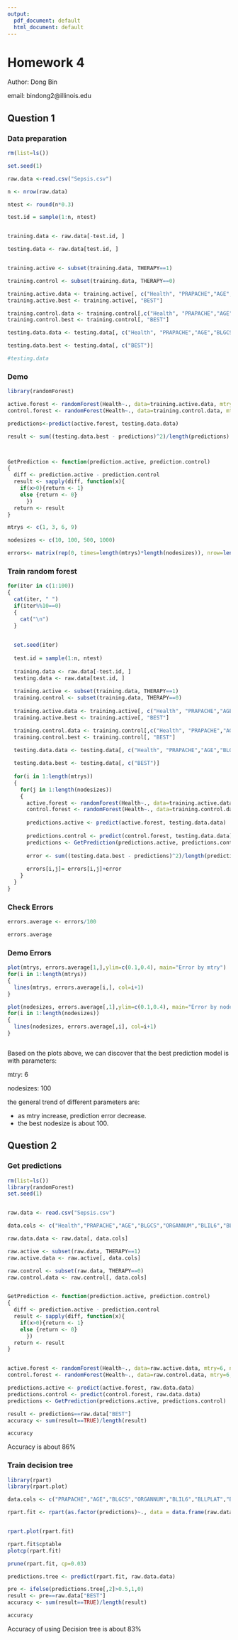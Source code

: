 ```yaml
---
output:
  pdf_document: default
  html_document: default
---
```


# Homework 4

Author: Dong Bin

email: bindong2@illinois.edu

## Question 1

### Data preparation
```r
rm(list=ls())

set.seed(1)

raw.data <-read.csv("Sepsis.csv")

n <- nrow(raw.data)

ntest <- round(n*0.3)

test.id = sample(1:n, ntest)


training.data <- raw.data[-test.id, ]

testing.data <- raw.data[test.id, ]


training.active <- subset(training.data, THERAPY==1)

training.control <- subset(training.data, THERAPY==0)

training.active.data <- training.active[, c("Health", "PRAPACHE","AGE","BLGCS","ORGANNUM","BLIL6","BLLPLAT","BLLBILI","BLLCREAT","TIMFIRST","BLADL","blSOFA")]
training.active.best <- training.active[, "BEST"]

training.control.data <- training.control[,c("Health", "PRAPACHE","AGE","BLGCS","ORGANNUM","BLIL6","BLLPLAT","BLLBILI","BLLCREAT","TIMFIRST","BLADL","blSOFA")]
training.control.best <- training.control[, "BEST"]

testing.data.data <- testing.data[, c("Health", "PRAPACHE","AGE","BLGCS","ORGANNUM","BLIL6","BLLPLAT","BLLBILI","BLLCREAT","TIMFIRST","BLADL","blSOFA")]

testing.data.best <- testing.data[, c("BEST")]

#testing.data
```


### Demo
```r
library(randomForest)

active.forest <- randomForest(Health~., data=training.active.data, mtry=3, nodesize=100)
control.forest <- randomForest(Health~., data=training.control.data, mtry=3, nodesize=100)

predictions<-predict(active.forest, testing.data.data)

result <- sum((testing.data.best - predictions)^2)/length(predictions)



GetPrediction <- function(prediction.active, prediction.control)
{
  diff <- prediction.active - prediction.control
  result <- sapply(diff, function(x){
    if(x>0){return <- 1}
    else {return <- 0}
      })
  return <- result
}

mtrys <- c(1, 3, 6, 9)

nodesizes <- c(10, 100, 500, 1000)

errors<- matrix(rep(0, times=length(mtrys)*length(nodesizes)), nrow=length(mtrys), ncol=length(nodesizes))

```

### Train random forest
```r

for(iter in c(1:100))
{
  cat(iter, " ")
  if(iter%%10==0)
  {
    cat("\n")
  }

  
  set.seed(iter)
  
  test.id = sample(1:n, ntest)
  
  training.data <- raw.data[-test.id, ]
  testing.data <- raw.data[test.id, ]
  
  training.active <- subset(training.data, THERAPY==1)
  training.control <- subset(training.data, THERAPY==0)
  
  training.active.data <- training.active[, c("Health", "PRAPACHE","AGE","BLGCS","ORGANNUM","BLIL6","BLLPLAT","BLLBILI","BLLCREAT","TIMFIRST","BLADL","blSOFA")]
  training.active.best <- training.active[, "BEST"]

  training.control.data <- training.control[,c("Health", "PRAPACHE","AGE","BLGCS","ORGANNUM","BLIL6","BLLPLAT","BLLBILI","BLLCREAT","TIMFIRST","BLADL","blSOFA")]
  training.control.best <- training.control[, "BEST"]

  testing.data.data <- testing.data[, c("Health", "PRAPACHE","AGE","BLGCS","ORGANNUM","BLIL6","BLLPLAT","BLLBILI","BLLCREAT","TIMFIRST","BLADL","blSOFA")]
  
  testing.data.best <- testing.data[, c("BEST")]
  
  for(i in 1:length(mtrys))
  {
    for(j in 1:length(nodesizes))
    {
      active.forest <- randomForest(Health~., data=training.active.data, mtry=mtrys[i], nodesize=nodesizes[j])
      control.forest <- randomForest(Health~., data=training.control.data, mtry=mtrys[i], nodesize=nodesizes[j])
      
      predictions.active <- predict(active.forest, testing.data.data)
      
      predictions.control <- predict(control.forest, testing.data.data)
      predictions <- GetPrediction(predictions.active, predictions.control)
      
      error <- sum((testing.data.best - predictions)^2)/length(predictions)
      
      errors[i,j]= errors[i,j]+error
    }
  }
}

```

### Check Errors
```r
errors.average <- errors/100

errors.average
```

### Demo Errors
```r
plot(mtrys, errors.average[1,],ylim=c(0.1,0.4), main="Error by mtry")
for(i in 1:length(mtrys))
{
  lines(mtrys, errors.average[i,], col=i+1)
}

plot(nodesizes, errors.average[,1],ylim=c(0.1,0.4), main="Error by nodesize")
for(i in 1:length(nodesizes))
{
  lines(nodesizes, errors.average[,i], col=i+1)
}



```

Based on the plots above, we can discover that the best prediction model is with parameters:

mtry: 6

nodesizes: 100

the general trend of different parameters are: 

* as mtry increase, prediction error decrease.
* the best nodesize is about 100.

## Question 2

### Get predictions
```r
rm(list=ls())
library(randomForest)
set.seed(1)


raw.data <- read.csv("Sepsis.csv")

data.cols <- c("Health","PRAPACHE","AGE","BLGCS","ORGANNUM","BLIL6","BLLPLAT","BLLBILI","BLLCREAT","TIMFIRST","BLADL","blSOFA")

raw.data.data <- raw.data[, data.cols]

raw.active <- subset(raw.data, THERAPY==1)
raw.active.data <- raw.active[, data.cols]

raw.control <- subset(raw.data, THERAPY==0)
raw.control.data <- raw.control[, data.cols]


GetPrediction <- function(prediction.active, prediction.control)
{
  diff <- prediction.active - prediction.control
  result <- sapply(diff, function(x){
    if(x>0){return <- 1}
    else {return <- 0}
      })
  return <- result
}


active.forest <- randomForest(Health~., data=raw.active.data, mtry=6, nodesize=100)
control.forest <- randomForest(Health~., data=raw.control.data, mtry=6, nodesize=100)

predictions.active <- predict(active.forest, raw.data.data)
predictions.control <- predict(control.forest, raw.data.data)
predictions <- GetPrediction(predictions.active, predictions.control)

result <- predictions==raw.data["BEST"]
accuracy <- sum(result==TRUE)/length(result)

accuracy

```

Accuracy is about 86%

### Train decision tree
```r
library(rpart)
library(rpart.plot)

data.cols <- c("PRAPACHE","AGE","BLGCS","ORGANNUM","BLIL6","BLLPLAT","BLLBILI","BLLCREAT","TIMFIRST","BLADL","blSOFA")

rpart.fit <- rpart(as.factor(predictions)~., data = data.frame(raw.data.data[,data.cols],predictions))


rpart.plot(rpart.fit)

rpart.fit$cptable
plotcp(rpart.fit)

prune(rpart.fit, cp=0.03)


```

```r
predictions.tree <- predict(rpart.fit, raw.data.data)

pre <- ifelse(predictions.tree[,2]>0.5,1,0)
result <- pre==raw.data["BEST"]
accuracy <- sum(result==TRUE)/length(result)

accuracy
```

Accuracy of using Decision tree is about 83%
